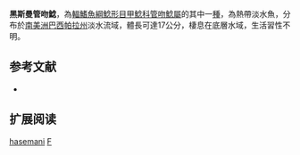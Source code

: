 {{Speciesbox
| name = 黑斯曼管吻鯰
| image = 
| image_width = 250px
| image_caption = 
| status = NE
| status_system = IUCN3.1
| genus = Farlowella
| species = hasemani
| authority = Eigenmann & Vance, 1917
| synonyms = 
}}

'''黑斯曼管吻鯰'''，為[[輻鰭魚綱|輻鰭魚綱]][[鯰形目|鯰形目]][[甲鯰科|甲鯰科]][[管吻鯰屬|管吻鯰屬]]的其中一[[種|種]]，為熱帶淡水魚，分布於[[南美洲|南美洲]][[巴西|巴西]][[帕拉州|帕拉州]]淡水流域，體長可達17公分，棲息在底層水域，生活習性不明。

==参考文献==
*{{FishBase_species|genus=Farlowella|species=hasemani|year=2014|month=11}}

== 扩展阅读 ==
{{refbegin}}
{{wikispecies-inline|Farlowella hasemani|黑斯曼管吻鯰}}
{{refend}}
{{Taxonbar|from=Q3766797}}

[[Category:管吻鯰屬|hasemani]]
[[Category:1917年描述的鱼类|F]]
